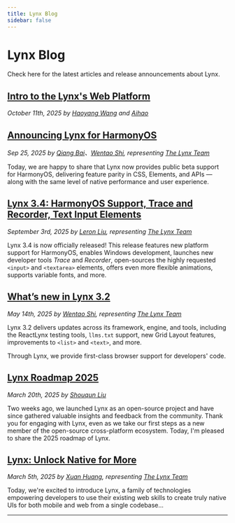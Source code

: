 ```yaml
---
title: Lynx Blog
sidebar: false
---
```


# Lynx Blog

Check here for the latest articles and release announcements about Lynx.

## [Intro to the Lynx's Web Platform](/blog/lynx-intro-to-web-platform)

_October 11th, 2025 by [Haoyang Wang](https://x.com/haoyang_wang) and [Aihao](https://x.com/aihao)_

## [Announcing Lynx for HarmonyOS](/blog/lynx-harmony)

_Sep 25, 2025 by [Qiang Bai](https://github.com/rel-q)、[Wentao Shi](https://github.com/toretto-wt), representing [The Lynx Team](https://x.com/lynxjs_org)_

Today, we are happy to share that Lynx now provides public beta support for HarmonyOS, delivering feature parity in CSS, Elements, and APIs — along with the same level of native performance and user experience.

## [Lynx 3.4: HarmonyOS Support, Trace and Recorder, Text Input Elements](/blog/lynx-3-4)

_September 3rd, 2025 by [Leron Liu](https://github.com/loongliu), representing [The Lynx Team](https://x.com/lynxjs_org)_

Lynx 3.4 is now officially released!
This release features new platform support for HarmonyOS, enables Windows development, launches new developer tools _Trace_ and _Recorder_, open-sources the highly requested `<input>` and `<textarea>` elements, offers even more flexible animations, supports variable fonts, and more.

## [What’s new in Lynx 3.2](/blog/lynx-3-2)

_May 14th, 2025 by [Wentao Shi](https://github.com/toretto-wt), representing [The Lynx Team](https://x.com/lynxjs_org)_

Lynx 3.2 delivers updates across its framework, engine, and tools, including the ReactLynx testing tools, `llms.txt` support, new Grid Layout features, improvements to `<list>` and `<text>`, and more.


Through Lynx, we provide first-class browser support for developers' code.

## [Lynx Roadmap 2025](/blog/lynx-open-source-roadmap-2025)

_March 20th, 2025 by [Shouqun Liu](https://github.com/Shouqun)_

Two weeks ago, we launched Lynx as an open-source project and have since gathered valuable insights and feedback from the community. Thank you for engaging with Lynx, even as we take our first steps as a new member of the open-source cross-platform ecosystem. Today, I'm pleased to share the 2025 roadmap of Lynx.

## [Lynx: Unlock Native for More](/blog/lynx-unlock-native-for-more)

_March 5th, 2025 by [Xuan Huang](https://x.com/huxpro), representing [The Lynx Team](https://x.com/lynxjs_org)_

Today, we're excited to introduce Lynx, a family of technologies empowering developers to use their existing web skills to create truly native UIs for both mobile and web from a single codebase...

---
